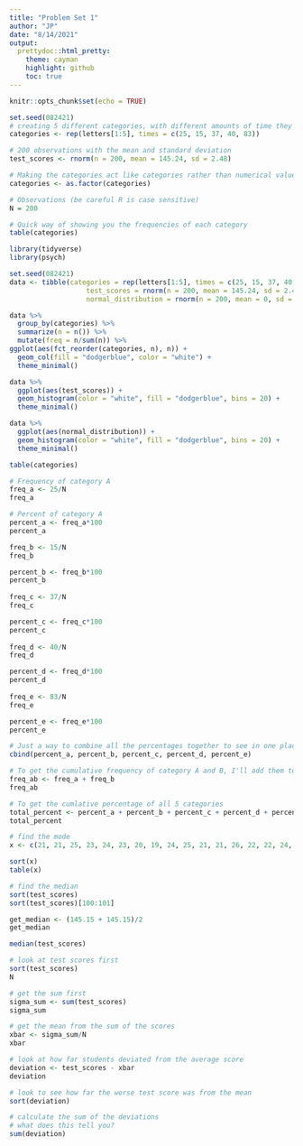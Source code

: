 ```yaml
---
title: "Problem Set 1"
author: "JP"
date: "8/14/2021"
output:
  prettydoc::html_pretty:
    theme: cayman
    highlight: github
    toc: true
---
```


```r
knitr::opts_chunk$set(echo = TRUE)
```

```r
set.seed(082421)
# creating 5 different categories, with different amounts of time they show up in the data
categories <- rep(letters[1:5], times = c(25, 15, 37, 40, 83))

# 200 observations with the mean and standard deviation
test_scores <- rnorm(n = 200, mean = 145.24, sd = 2.48)

# Making the categories act like categories rather than numerical values
categories <- as.factor(categories)
```

```r
# Observations (be careful R is case sensitive)
N = 200

# Quick way of showing you the frequencies of each category
table(categories)
```


```r
library(tidyverse)
library(psych)

set.seed(082421)
data <- tibble(categories = rep(letters[1:5], times = c(25, 15, 37, 40, 83)),
                   test_scores = rnorm(n = 200, mean = 145.24, sd = 2.48),
                   normal_distribution = rnorm(n = 200, mean = 0, sd = 1))

data %>% 
  group_by(categories) %>% 
  summarize(n = n()) %>% 
  mutate(freq = n/sum(n)) %>% 
ggplot(aes(fct_reorder(categories, n), n)) + 
  geom_col(fill = "dodgerblue", color = "white") + 
  theme_minimal()

data %>% 
  ggplot(aes(test_scores)) + 
  geom_histogram(color = "white", fill = "dodgerblue", bins = 20) + 
  theme_minimal()

data %>% 
  ggplot(aes(normal_distribution)) + 
  geom_histogram(color = "white", fill = "dodgerblue", bins = 20) + 
  theme_minimal()
```


```r
table(categories)

# Frequency of category A
freq_a <- 25/N
freq_a

# Percent of category A
percent_a <- freq_a*100
percent_a

freq_b <- 15/N
freq_b

percent_b <- freq_b*100
percent_b
  
freq_c <- 37/N
freq_c

percent_c <- freq_c*100
percent_c
  
freq_d <- 40/N
freq_d

percent_d <- freq_d*100
percent_d
  
freq_e <- 83/N
freq_e

percent_e <- freq_e*100
percent_e
```

```r
# Just a way to combine all the percentages together to see in one place
cbind(percent_a, percent_b, percent_c, percent_d, percent_e)
```

```r
# To get the cumulative frequency of category A and B, I'll add them together
freq_ab <- freq_a + freq_b
freq_ab
```


```r
# To get the cumlative percentage of all 5 categories
total_percent <- percent_a + percent_b + percent_c + percent_d + percent_e
total_percent
```

```r
# find the mode
x <- c(21, 21, 25, 23, 24, 23, 20, 19, 24, 25, 21, 21, 26, 22, 22, 24, 20, 19, 19, 20, 20, 23, 21, 21, 37, 23, 19, 26, 34, 33)

sort(x)
table(x)

```

```r
# find the median
sort(test_scores)
sort(test_scores)[100:101]

get_median <- (145.15 + 145.15)/2
get_median

median(test_scores)
```


```r
# look at test scores first
sort(test_scores)
N

# get the sum first
sigma_sum <- sum(test_scores)
sigma_sum

# get the mean from the sum of the scores
xbar <- sigma_sum/N
xbar
```

```r
# look at how far students deviated from the average score
deviation <- test_scores - xbar
deviation

# look to see how far the worse test score was from the mean
sort(deviation)
```

```r
# calculate the sum of the deviations
# what does this tell you?
sum(deviation)

```

